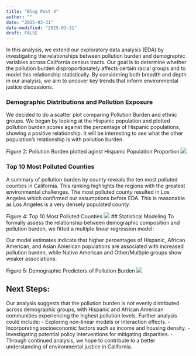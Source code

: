 ```yaml
---
title: "Blog Post 4"
author: ""
date: "2025-03-31"
date-modified: "2025-03-31"
draft: FALSE
---
```


In this analysis, we extend our exploratory data analysis (EDA) by investigating the relationships between pollution burden and demographic variables across California census tracts. Our goal is to determine whether the pollution burden disproportionately affects certain racial groups and to model this relationship statistically. By considering both breadth and depth in our analysis, we aim to uncover key trends that inform environmental justice discussions.

### Demographic Distributions and Pollution Exposure
We decided to do a scatter plot comparing Pollution Burden and ethnic groups. We began by looking at the Hispanic population and plotted pollution burden scores against the percentage of Hispanic populations, showing a positive relationship. It will be interesting to see what the other population’s relationship is with pollution burden. 

Figure 2: Pollution Burden plotted aginst Hispanic Population Proportion 
![](http://127.0.0.1:14795/chunk_output/s/BB6FBB80/c3c9qjf1v22oi/000012.png?resize=2)

### Top 10 Most Polluted Counties
A summary of pollution burden by county reveals the ten most polluted counties in California. This ranking highlights the regions with the greatest environmental challenges. The most polluted county resulted in Los Angeles which confirmed our assumptions before EDA. This is reasonable as Los Angeles is a very densely populated county. 

Figure 4: Top 10 Most Polluted Counties 
![](http://127.0.0.1:14795/chunk_output/s/BB6FBB80/cqvu9jk712dj6/000012.png?resize=3g)
## Statistical Modeling
To formally assess the relationship between demographic composition and pollution burden, we fitted a multiple linear regression model:


Our model estimates indicate that higher percentages of Hispanic, African American, and Asian American populations are associated with increased pollution burden, while Native American and Other/Multiple groups show weaker associations.

Figure 5: Demographic Predictors of Pollution Burden
![](http://127.0.0.1:14795/chunk_output/s/BB6FBB80/cqxu57a8gki6u/000012.png?resize=5)

## Next Steps:
Our analysis suggests that the pollution burden is not evenly distributed across demographic groups, with Hispanic and African American communities experiencing the highest pollution levels. Further analysis could include:
- Exploring non-linear models or interaction effects.
- Incorporating socioeconomic factors such as income and housing density.
- Investigating potential policy interventions for mitigating disparities.
- Through continued analysis, we hope to contribute to a better understanding of environmental justice in California.
